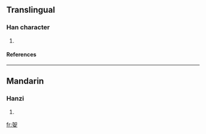 ==Translingual==
===Han character===
{{Han char|rn=38|rad=女|as=05|sn=8|four=|canj=大口女 (KRV)}}
# {{defn|Han|sort=女05}}
====References====
{{Han ref|kx=0257.400|dkj=06148|dj=0523.070|hdz=21041.080|uh=59BF|ud=22975}}
----
==Mandarin==
===Hanzi===
{{cmn-hanzi|pin=[[ē]] (e1)|wg=o<sup>1</sup>}}
# {{defn|Mandarin}}

[[fr:妿]]
